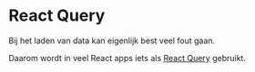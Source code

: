 # React Query

Bij het laden van data kan eigenlijk best veel fout gaan.

Daarom wordt in veel React apps iets als [React Query](https://tanstack.com/query/latest/docs/framework/react/examples/simple) gebruikt.
